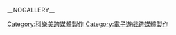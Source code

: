 {{cat more}}

{{DEFAULTSORT:Gradius}}
[[Category:科樂美跨媒體製作|Category:科樂美跨媒體製作]]
[[Category:電子遊戲跨媒體製作|Category:電子遊戲跨媒體製作]]

__NOGALLERY__